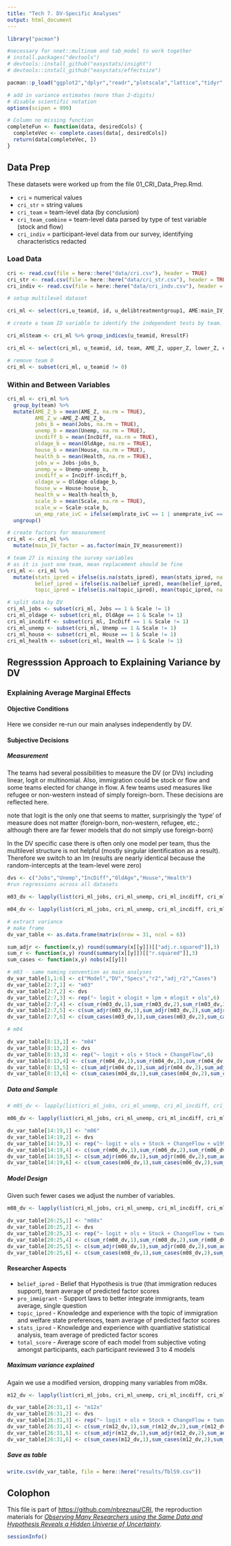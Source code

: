 ```yaml
---
title: "Tech 7. DV-Specific Analyses"
output: html_document
---
```


```r
library("pacman")

#necessary for nnet::multinom and tab_model to work together
# install.packages("devtools")
# devtools::install_github("easystats/insight")
# devtools::install_github("easystats/effectsize")

pacman::p_load("ggplot2","dplyr","readr","plotscale","lattice","tidyr","readxl","mlogit","jtools","sjPlot","sjmisc","sjlabelled","knitr","kableExtra","lavaan","reshape2","semPlot","lavaanPlot","leaps","lme4","multilevelTools","rvest","nnet","parameters","insight","effectsize","ggtext","mdthemes","ragg")

# add in variance estimates (more than 2-digits)
# disable scientific notation
options(scipen = 999)

# Column no missing function
completeFun <- function(data, desiredCols) {
  completeVec <- complete.cases(data[, desiredCols])
  return(data[completeVec, ])
}
```

## Data Prep

These datasets were worked up from the file 01_CRI_Data_Prep.Rmd. 

- `cri` = numerical values
- `cri_str` = string values
- `cri_team` = team-level data (by conclusion)
- `cri_team_combine` = team-level data parsed by type of test variable (stock and flow)
- `cri_indiv` = participant-level data from our survey, identifying characteristics redacted

### Load Data

```r
cri <- read.csv(file = here::here("data/cri.csv"), header = TRUE)
cri_str <- read.csv(file = here::here("data/cri_str.csv"), header = TRUE)
cri_indiv <- read.csv(file = here::here("data/cri_indv.csv"), header = TRUE)

# setup multilevel dataset

cri_ml <- select(cri,u_teamid, id, u_delibtreatmentgroup1, AME:main_IV_source, main_IV_measurement:package, countries, Jobs:anynonlin,AME_Z,lower_Z,upper_Z,Hsup,Hrej,Hno,AME_sup_p05:AME_ns_p05,u_expgroup1,belief_strength:belief_ipred, HresultF, STATISTICS_SKILL, BELIEF_HYPOTHESIS, TOPIC_KNOWLEDGE, MODEL_SCORE, PRO_IMMIGRANT)

# create a team ID variable to identify the independent tests by team. Again, 16 of 71 teams had independent conclusions - seeing stock v flow immigration measures as representative of independent tests of the hypothesis. Therefore, we have a team-test level that replaces the team level.

cri_ml$team <- cri_ml %>% group_indices(u_teamid, HresultF)

cri_ml <- select(cri_ml, u_teamid, id, team, AME_Z, upper_Z, lower_Z, everything())

# remove team 0
cri_ml <- subset(cri_ml, u_teamid != 0)
```

### Within and Between Variables

```r
cri_ml <- cri_ml %>%
  group_by(team) %>%
  mutate(AME_Z_b = mean(AME_Z, na.rm = TRUE),
         AME_Z_w =AME_Z-AME_Z_b,
         jobs_b = mean(Jobs, na.rm = TRUE),
         unemp_b = mean(Unemp, na.rm = TRUE),
         incdiff_b = mean(IncDiff, na.rm = TRUE),
         oldage_b = mean(OldAge, na.rm = TRUE),
         house_b = mean(House, na.rm = TRUE),
         health_b = mean(Health, na.rm = TRUE),
         jobs_w = Jobs-jobs_b,
         unemp_w = Unemp-unemp_b,
         incdiff_w = IncDiff-incdiff_b,
         oldage_w = OldAge-oldage_b,
         house_w = House-house_b,
         health_w = Health-health_b,
         scale_b = mean(Scale, na.rm = TRUE),
         scale_w = Scale-scale_b,
         un_emp_rate_ivC = ifelse(emplrate_ivC == 1 | unemprate_ivC == 1, 1, 0)) %>%
  ungroup()

# create factors for measurement
cri_ml <- cri_ml %>%
  mutate(main_IV_factor = as.factor(main_IV_measurement))

# team 27 is missing the survey variables
# as it is just one team, mean replacement should be fine
cri_ml <- cri_ml %>%
  mutate(stats_ipred = ifelse(is.na(stats_ipred), mean(stats_ipred, na.rm=T), stats_ipred),
         belief_ipred = ifelse(is.na(belief_ipred), mean(belief_ipred, na.rm =T), belief_ipred),
         topic_ipred = ifelse(is.na(topic_ipred), mean(topic_ipred, na.rm =T), topic_ipred))

# split data by DV
cri_ml_jobs <- subset(cri_ml, Jobs == 1 & Scale != 1)
cri_ml_oldage <- subset(cri_ml, OldAge == 1 & Scale != 1)
cri_ml_incdiff <- subset(cri_ml, IncDiff == 1 & Scale != 1)
cri_ml_unemp <- subset(cri_ml, Unemp == 1 & Scale != 1)
cri_ml_house <- subset(cri_ml, House == 1 & Scale != 1)
cri_ml_health <- subset(cri_ml, Health == 1 & Scale != 1)
```

## Regresssion Approach to Explaining Variance by DV

### Explaining Average Marginal Effects

#### Objective Conditions

Here we consider re-run our main analyses independently by DV.

#### Subjective Decisions

##### Measurement

The teams had several possibilities to measure the DV (or DVs) including linear, logit or multinomial. Also, immigration could be stock or flow and some teams elected for change in flow. A few teams used measures like refugee or non-western instead of simply foreign-born. These decisions are reflected here.

note that logit is the only one that seems to matter, surprisingly the 'type' of measure does not matter (foreign-born, non-western, refugee, etc.; although there are far fewer models that do not simply use foreign-born)

In the DV specific case there is often only one model per team, thus the multilevel structure is not helpful (mostly singular identification as a result). Therefore we switch to an lm (results are nearly identical because the random-intercepts at the team-level were zero)

```r

dvs <- c("Jobs","Unemp","IncDiff","OldAge","House","Health")
#run regressions across all datasets

m03_dv <- lapply(list(cri_ml_jobs, cri_ml_unemp, cri_ml_incdiff, cri_ml_oldage, cri_ml_house, cri_ml_health), lm, formula = AME_Z ~ logit + ologit + lpm + mlogit + ols)

m04_dv <- lapply(list(cri_ml_jobs, cri_ml_unemp, cri_ml_incdiff, cri_ml_oldage, cri_ml_house, cri_ml_health), lm, formula = AME_Z ~ logit + ols + Stock + ChangeFlow)

# extract variance
# make frame
dv_var_table <- as.data.frame(matrix(nrow = 31, ncol = 6))

sum_adjr <- function(x,y) round(summary(x[[y]])[["adj.r.squared"]],3)
sum_r <- function(x,y) round(summary(x[[y]])[["r.squared"]],3)
sum_cases <- function(x,y) nobs(x[[y]])

# m03 - same naming convention as main analyses
dv_var_table[1,1:6] <- c("Model","DV","Specs","r2","adj_r2","Cases")
dv_var_table[2:7,1] <- "m03"
dv_var_table[2:7,2] <- dvs
dv_var_table[2:7,3] <- rep("~ logit + ologit + lpm + mlogit + ols",6)
dv_var_table[2:7,4] <- c(sum_r(m03_dv,1),sum_r(m03_dv,2),sum_r(m03_dv,3),sum_r(m03_dv,4),sum_r(m03_dv,5),sum_r(m03_dv,6))
dv_var_table[2:7,5] <- c(sum_adjr(m03_dv,1),sum_adjr(m03_dv,2),sum_adjr(m03_dv,3),sum_adjr(m03_dv,4),sum_adjr(m03_dv,5),sum_adjr(m03_dv,6))
dv_var_table[2:7,6] <- c(sum_cases(m03_dv,1),sum_cases(m03_dv,2),sum_cases(m03_dv,3),sum_cases(m03_dv,4),sum_cases(m03_dv,5),sum_cases(m03_dv,6))

# m04 

dv_var_table[8:13,1] <- "m04"
dv_var_table[8:13,2] <- dvs
dv_var_table[8:13,3] <- rep("~ logit + ols + Stock + ChangeFlow",6)
dv_var_table[8:13,4] <- c(sum_r(m04_dv,1),sum_r(m04_dv,2),sum_r(m04_dv,3),sum_r(m04_dv,4),sum_r(m04_dv,5),sum_r(m04_dv,6))
dv_var_table[8:13,5] <- c(sum_adjr(m04_dv,1),sum_adjr(m04_dv,2),sum_adjr(m04_dv,3),sum_adjr(m04_dv,4),sum_adjr(m04_dv,5),sum_adjr(m04_dv,6))
dv_var_table[8:13,6] <- c(sum_cases(m04_dv,1),sum_cases(m04_dv,2),sum_cases(m04_dv,3),sum_cases(m04_dv,4),sum_cases(m04_dv,5),sum_cases(m04_dv,6))
```

##### Data and Sample

```r
# m05_dv <- lapply(list(cri_ml_jobs, cri_ml_unemp, cri_ml_incdiff, cri_ml_oldage, cri_ml_house, cri_ml_health), lm, formula = AME_Z ~ logit + ols + Stock + ChangeFlow)

m06_dv <- lapply(list(cri_ml_jobs, cri_ml_unemp, cri_ml_incdiff, cri_ml_oldage, cri_ml_house, cri_ml_health), lm, formula = AME_Z ~ logit + ols + Stock + ChangeFlow + w1996 + w2006 + w2016 + w2006*w2016 + orig13  + eeurope + allavailable)

dv_var_table[14:19,1] <- "m06"
dv_var_table[14:19,2] <- dvs
dv_var_table[14:19,3] <- rep("~ logit + ols + Stock + ChangeFlow + w1996 + w2006 + w2016 + w2006*w2016 + orig13  + eeurope + allavailable",6)
dv_var_table[14:19,4] <- c(sum_r(m06_dv,1),sum_r(m06_dv,2),sum_r(m06_dv,3),sum_r(m06_dv,4),sum_r(m06_dv,5),sum_r(m06_dv,6))
dv_var_table[14:19,5] <- c(sum_adjr(m06_dv,1),sum_adjr(m06_dv,2),sum_adjr(m06_dv,3),sum_adjr(m06_dv,4),sum_adjr(m06_dv,5),sum_adjr(m06_dv,6))
dv_var_table[14:19,6] <- c(sum_cases(m06_dv,1),sum_cases(m06_dv,2),sum_cases(m06_dv,3),sum_cases(m06_dv,4),sum_cases(m06_dv,5),sum_cases(m06_dv,6))
```

##### Model Design

Given such fewer cases we adjust the number of variables.

```r
m08_dv <- lapply(list(cri_ml_jobs, cri_ml_unemp, cri_ml_incdiff, cri_ml_oldage, cri_ml_house, cri_ml_health), lm, formula = AME_Z ~ logit + ols + Stock + ChangeFlow + twowayfe + mlm_fe + level_cyear  + mlm_re  + gdp_ivC + anynonlin)

dv_var_table[20:25,1] <- "m08x"
dv_var_table[20:25,2] <- dvs
dv_var_table[20:25,3] <- rep("~ logit + ols + Stock + ChangeFlow + twowayfe + mlm_fe + mlm_re  + gdp_ivC + anynonlin",6)
dv_var_table[20:25,4] <- c(sum_r(m08_dv,1),sum_r(m08_dv,2),sum_r(m08_dv,3),sum_r(m08_dv,4),sum_r(m08_dv,5),sum_r(m08_dv,6))
dv_var_table[20:25,5] <- c(sum_adjr(m08_dv,1),sum_adjr(m08_dv,2),sum_adjr(m08_dv,3),sum_adjr(m08_dv,4),sum_adjr(m08_dv,5),sum_adjr(m08_dv,6))
dv_var_table[20:25,6] <- c(sum_cases(m08_dv,1),sum_cases(m08_dv,2),sum_cases(m08_dv,3),sum_cases(m08_dv,4),sum_cases(m08_dv,5),sum_cases(m08_dv,6))
```

#### Researcher Aspects

- `belief_ipred` - Belief that Hypothesis is true (that immigration reduces support), team average of predicted factor scores
- `pro_immigrant` - Support laws to better integrate immigrants, team average, single question
- `topic_ipred` - Knowledge and experience with the topic of immigration and welfare state preferences, team average of predicted factor scores
- `stats_ipred` - Knowledge and experience with quantiative statistical analysis, team average of predicted factor scores
- `total_score` - Average score of each model from subjective voting amongst participants, each participant reviewed 3 to 4 models

##### Maximum variance explained

Again we use a modified version, dropping many variables from m08x.

```r
m12_dv <- lapply(list(cri_ml_jobs, cri_ml_unemp, cri_ml_incdiff, cri_ml_oldage, cri_ml_house, cri_ml_health), lm, formula = AME_Z ~ logit + ols + Stock + ChangeFlow + twowayfe + mlm_fe + belief_ipred + pro_immigrant + stats_ipred + topic_ipred + total_score)

dv_var_table[26:31,1] <- "m12x"
dv_var_table[26:31,2] <- dvs
dv_var_table[26:31,3] <- rep("~ logit + ols + Stock + ChangeFlow + twowayfe + mlm_fe + belief_ipred + pro_immigrant + stats_ipred + topic_ipred + total_score",6)
dv_var_table[26:31,4] <- c(sum_r(m12_dv,1),sum_r(m12_dv,2),sum_r(m12_dv,3),sum_r(m12_dv,4),sum_r(m12_dv,5),sum_r(m12_dv,6))
dv_var_table[26:31,5] <- c(sum_adjr(m12_dv,1),sum_adjr(m12_dv,2),sum_adjr(m12_dv,3),sum_adjr(m12_dv,4),sum_adjr(m12_dv,5),sum_adjr(m12_dv,6))
dv_var_table[26:31,6] <- c(sum_cases(m12_dv,1),sum_cases(m12_dv,2),sum_cases(m12_dv,3),sum_cases(m12_dv,4),sum_cases(m12_dv,5),sum_cases(m12_dv,6))
```

##### Save as table

```r
write.csv(dv_var_table, file = here::here("results/TblS9.csv"))
```

## Colophon

This file is part of [https://github.com/nbreznau/CRI](https://github.com/nbreznau/CRI), the reproduction materials for [*Observing Many Researchers using the Same Data and Hypothesis Reveals a Hidden Universe of Uncertainty*](https://osf.io/preprints/metaarxiv/cd5j9/).

```r
sessionInfo()
```